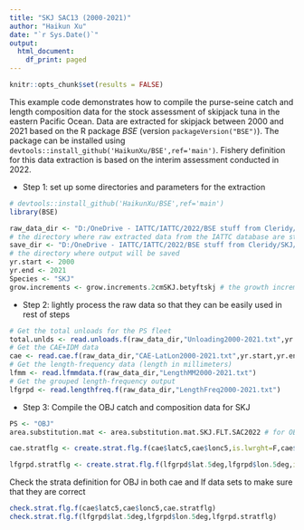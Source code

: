 ```yaml
---
title: "SKJ SAC13 (2000-2021)"
author: "Haikun Xu"
date: "`r Sys.Date()`"
output:
  html_document:
    df_print: paged
---
```


```r
knitr::opts_chunk$set(results = FALSE)
```

This example code demonstrates how to compile the purse-seine catch and length composition data for the stock assessment of skipjack tuna in the eastern Pacific Ocean. Data are extracted for skipjack between 2000 and 2021 based on the R package *BSE* (version `packageVersion("BSE")`). The package can be installed using `devtools::install_github('HaikunXu/BSE',ref='main')`. Fishery definition for this data extraction is based on the interim assessment conducted in 2022.

-   Step 1: set up some directories and parameters for the extraction

```r
# devtools::install_github('HaikunXu/BSE',ref='main') 
library(BSE)

raw_data_dir <- "D:/OneDrive - IATTC/IATTC/2022/BSE stuff from Cleridy/spp comp programs_from 2000/Raw data extractions/"
# the directory where raw extracted data from the IATTC database are stored; please ask Haikun to get those data
save_dir <- "D:/OneDrive - IATTC/IATTC/2022/BSE stuff from Cleridy/SKJ/"
# the directory where output will be saved
yr.start <- 2000
yr.end <- 2021
Species <- "SKJ"
grow.increments <- grow.increments.2cmSKJ.betyftskj # the growth increment for SKJ (2cm per month)
```

-   Step 2: lightly process the raw data so that they can be easily used in rest of steps

```r
# Get the total unloads for the PS fleet
total.unlds <- read.unloads.f(raw_data_dir,"Unloading2000-2021.txt",yr.start,yr.end)
# Get the CAE+IDM data
cae <- read.cae.f(raw_data_dir,"CAE-LatLon2000-2021.txt",yr.start,yr.end)
# Get the length-frequency data (length in millimeters)
lfmm <- read.lfmmdata.f(raw_data_dir,"LengthMM2000-2021.txt")
# Get the grouped length-frequency output
lfgrpd <- read.lengthfreq.f(raw_data_dir,"LengthFreq2000-2021.txt")
```

-   Step 3: Compile the OBJ catch and composition data for SKJ

```r
PS <- "OBJ"
area.substitution.mat <- area.substitution.mat.SKJ.FLT.SAC2022 # for OBJ

cae.stratflg <- create.strat.flg.f(cae$latc5,cae$lonc5,is.lwrght=F,cae$month,cae$setype,cae$class,PS=PS,Species=Species)

lfgrpd.stratflg <- create.strat.flg.f(lfgrpd$lat.5deg,lfgrpd$lon.5deg,is.lwrght=T,floor(lfgrpd$moda/100),lfgrpd$setype,lfgrpd$class,PS=PS,Species=Species)

```

Check the strata definition for OBJ in both cae and lf data sets to make sure that they are correct

```r
check.strat.flg.f(cae$latc5,cae$lonc5,cae.stratflg)
check.strat.flg.f(lfgrpd$lat.5deg,lfgrpd$lon.5deg,lfgrpd.stratflg)
```
